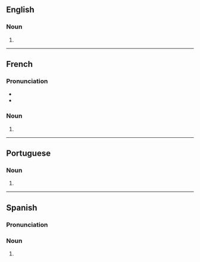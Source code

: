 ==English==

===Noun===
{{head|en|noun form}}

# {{plural of|en|soprano}}

----

==French==

===Pronunciation===
* {{fr-IPA}}
* {{homophones|fr|soprano}}

===Noun===
{{head|fr|noun form|g=m-p}}

# {{plural of|fr|soprano}}

----

==Portuguese==

===Noun===
{{head|pt|noun form}}

# {{plural of|pt|soprano}}

----

==Spanish==

===Pronunciation===
{{es-IPA}}

===Noun===
{{head|es|noun form}}

# {{plural of|es|soprano}}